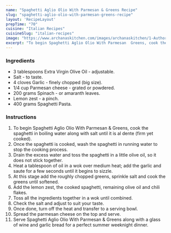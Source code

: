 ---
name: "Spaghetti Aglio Olio With Parmesan & Greens Recipe"
slug: "spaghetti-aglio-olio-with-parmesan-greens-recipe"
layout: 'RecipeLayout'
prepTime: "70"
cuisine: "Italian Recipes"
cuisineSlug: "italian-recipes"
image: "https://www.archanaskitchen.com/images/archanaskitchen/1-Author/pooja/aglio_olio_with_greens_1600.jpg"
excerpt: "To begin Spaghetti Aglio Olio With Parmesan  Greens, cook the spaghetti in boiling water along with salt until it is al dente firm yet cooked"
---

### Ingredients

- 3 tablespoons Extra Virgin Olive Oil - adjustable.
- Salt - to taste.
- 4 cloves Garlic - finely chopped (big size).
- 1/4 cup Parmesan cheese - grated or powdered.
- 200 grams Spinach - or amaranth leaves.
- Lemon zest - a pinch.
- 400 grams Spaghetti Pasta.

### Instructions

1. To begin Spaghetti Aglio Olio With Parmesan & Greens, cook the spaghetti in boiling water along with salt until it is al dente (firm yet cooked).
1. Once the spaghetti is cooked, wash the spaghetti in running water to stop the cooking process.
1. Drain the excess water and toss the spaghetti in a little olive oil, so it does not stick together.
1. Heat a tablespoon of oil in a wok over medium heat; add the garlic and saute for a few seconds until it begins to sizzle.
1. At this stage add the roughly chopped greens, sprinkle salt and cook the greens until softened.
1. Add the lemon zest, the cooked spaghetti, remaining olive oil and chili flakes.
1. Toss all the ingredients together in a wok until combined.
1. Check the salt and adjust to suit your taste.
1. Once done, turn off the heat and transfer to a serving bowl.
1. Spread the parmesan cheese on the top and serve.
1. Serve Spaghetti Aglio Olio With Parmesan & Greens along with a glass of wine and garlic bread for a perfect summer weeknight dinner.
